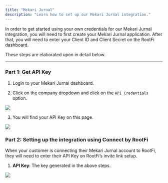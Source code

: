 ```yaml
---
title: "Mekari Jurnal"
description: "Learn how to set up our Mekari Jurnal integration."
---
```


In order to get started using your own credentials for our Mekari Jurnal integration, you will need to first create your Mekari Jurnal application. After that, you will need to enter your Client ID and Client Secret on the RootFi dashboard.

These steps are elaborated upon in detail below.

---

### Part 1: Get API Key

1. Login to your Mekari Jurnal dashboard.

2. Click on the company dropdown and click on the `API Credentials` option.

![](/images/mekari_jurnal/api_cred.png)

3. You will find your API Key on this page.

![](/images/mekari_jurnal/api_key.png)

### Part 2: Setting up the integration using Connect by RootFi

When your customer is connecting their Mekari Jurnal account to RootFi, they will need to enter their API Key on RootFi’s invite link setup.

1. **API Key**: The key generated in the above steps.

![](/images/mekari_jurnal/sdk.png)

